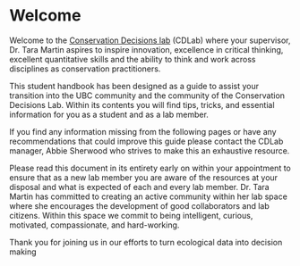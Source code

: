 # Welcome {#welcome .unnumbered}

Welcome to the [Conservation Decisions lab](https://www.taramartin.org/) (CDLab) where your supervisor, Dr. Tara Martin aspires to inspire innovation, excellence in critical thinking, excellent quantitative skills and the ability to think and work across disciplines as conservation practitioners.

This student handbook has been designed as a guide to assist your transition into the UBC community and the community of the Conservation Decisions Lab. Within its contents you will find tips, tricks, and essential information for you as a student and as a lab member. 

If you find any information missing from the following pages or have any recommendations that could improve this guide please contact the CDLab manager, Abbie Sherwood who strives to make this an exhaustive resource. 

Please read this document in its entirety early on within your appointment to ensure that as a new lab member you are aware of the resources at your disposal and what is expected of each and every lab member. Dr. Tara Martin has committed to creating an active community within her lab space where she encourages the development of good collaborators and lab citizens. Within this space we commit to being intelligent, curious, motivated, compassionate, and hard-working.

Thank you for joining us in our efforts to turn ecological data into decision making






